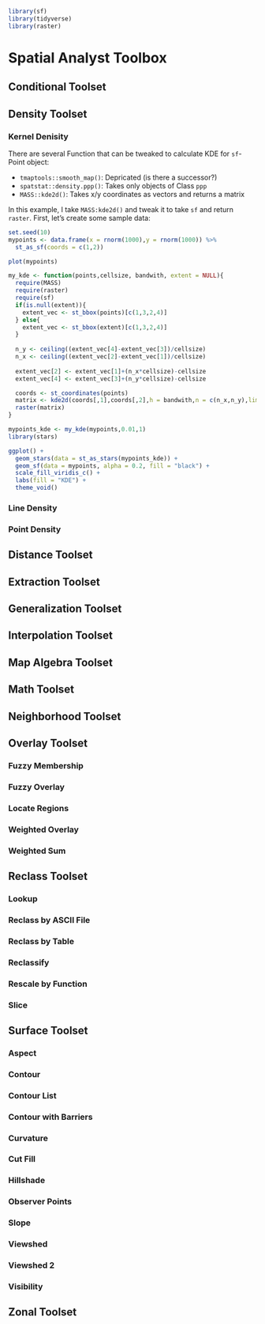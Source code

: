 ```r
library(sf)
library(tidyverse)
library(raster)
```


# Spatial Analyst Toolbox

## Conditional Toolset








## Density Toolset

### Kernel Denisity


There are several Function that can be tweaked to calculate KDE for `sf`-Point object:

- `tmaptools::smooth_map()`: Depricated (is there a successor?)
- `spatstat::density.ppp()`: Takes only objects of Class `ppp`
- `MASS::kde2d()`: Takes x/y coordinates as vectors and returns a matrix

In this example, I take `MASS:kde2d()` and tweak it to take `sf` and return `raster`. First, let's create some sample data:

```r
set.seed(10)
mypoints <- data.frame(x = rnorm(1000),y = rnorm(1000)) %>%
  st_as_sf(coords = c(1,2))

plot(mypoints)
```


```r
my_kde <- function(points,cellsize, bandwith, extent = NULL){
  require(MASS)
  require(raster)
  require(sf)
  if(is.null(extent)){
    extent_vec <- st_bbox(points)[c(1,3,2,4)]
  } else{
    extent_vec <- st_bbox(extent)[c(1,3,2,4)]
  }
  
  n_y <- ceiling((extent_vec[4]-extent_vec[3])/cellsize)
  n_x <- ceiling((extent_vec[2]-extent_vec[1])/cellsize)
  
  extent_vec[2] <- extent_vec[1]+(n_x*cellsize)-cellsize
  extent_vec[4] <- extent_vec[3]+(n_y*cellsize)-cellsize

  coords <- st_coordinates(points)
  matrix <- kde2d(coords[,1],coords[,2],h = bandwith,n = c(n_x,n_y),lims = extent_vec)
  raster(matrix)
}
```

```r

mypoints_kde <- my_kde(mypoints,0.01,1)
library(stars)

ggplot() +
  geom_stars(data = st_as_stars(mypoints_kde)) +
  geom_sf(data = mypoints, alpha = 0.2, fill = "black") +
  scale_fill_viridis_c() +
  labs(fill = "KDE") +
  theme_void() 


```


### Line Density

### Point Density

## Distance Toolset

## Extraction Toolset

## Generalization Toolset

## Interpolation Toolset

## Map Algebra Toolset

## Math Toolset

## Neighborhood Toolset

## Overlay Toolset

### Fuzzy Membership
### Fuzzy Overlay
### Locate Regions
### Weighted Overlay
### Weighted Sum


## Reclass Toolset

### Lookup
### Reclass by ASCII File
### Reclass by Table
### Reclassify
### Rescale by Function
### Slice


## Surface Toolset

### Aspect
### Contour
### Contour List
### Contour with Barriers
### Curvature
### Cut Fill
### Hillshade
### Observer Points
### Slope
### Viewshed
### Viewshed 2
### Visibility


## Zonal Toolset






